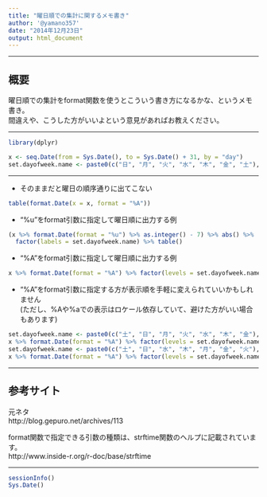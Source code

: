 ```yaml
---
title: "曜日順での集計に関するメモ書き"
author: '@yamano357'
date: "2014年12月23日"
output: html_document
---
```


---

## 概要  

曜日順での集計をformat関数を使うとこういう書き方になるかな、というメモ書き。  
間違えや、こうした方がいいよという意見があればお教えください。

---

```r
library(dplyr)
```


```r
x <- seq.Date(from = Sys.Date(), to = Sys.Date() + 31, by = "day")
set.dayofweek.name <- paste0(c("日", "月", "火", "水", "木", "金", "土"), "曜日")
```

---

- そのままだと曜日の順序通りに出てこない
```r
table(format.Date(x = x, format = "%A"))
```

- "%u"をformat引数に指定して曜日順に出力する例
```r
(x %>% format.Date(format = "%u") %>% as.integer() - 7) %>% abs() %>%
  factor(labels = set.dayofweek.name) %>% table()
```

- "%A"をformat引数に指定して曜日順に出力する例
```r
x %>% format.Date(format = "%A") %>% factor(levels = set.dayofweek.name) %>% table()
```

- "%A"をformat引数に指定する方が表示順を手軽に変えられていいかもしれません  
(ただし、%Aや%aでの表示はロケール依存していて、避けた方がいい場合もあります)
```r
set.dayofweek.name <- paste0(c("土", "日", "月", "火", "水", "木", "金"), "曜日")
x %>% format.Date(format = "%A") %>% factor(levels = set.dayofweek.name) %>% table()
set.dayofweek.name <- paste0(c("土", "日", "水", "木", "月", "金", "火"), "曜日")
x %>% format.Date(format = "%A") %>% factor(levels = set.dayofweek.name) %>% table()
```

---

## 参考サイト

元ネタ  
http://blog.gepuro.net/archives/113

format関数で指定できる引数の種類は、strftime関数のヘルプに記載されています。  
http://www.inside-r.org/r-doc/base/strftime

---

```r
sessionInfo()
Sys.Date()

```

